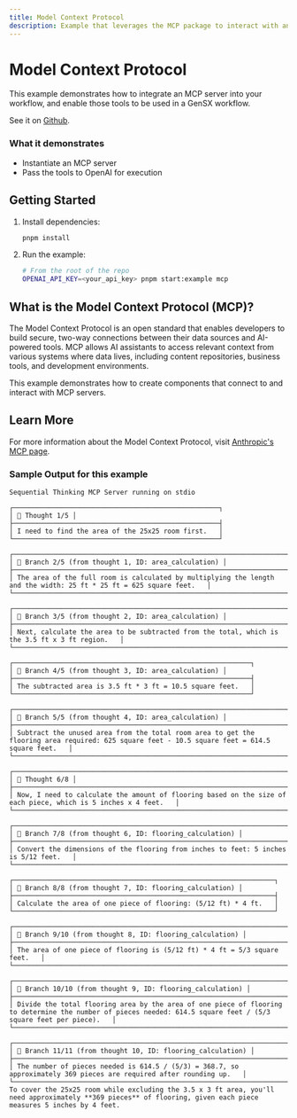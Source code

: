 ```yaml
---
title: Model Context Protocol
description: Example that leverages the MCP package to interact with an MCP server
---
```


# Model Context Protocol

This example demonstrates how to integrate an MCP server into your workflow, and enable those tools to be used in a GenSX workflow.

See it on [Github](https://github.com/gensx-inc/gensx/tree/main/examples/mcp).

### What it demonstrates

- Instantiate an MCP server
- Pass the tools to OpenAI for execution

## Getting Started

1. Install dependencies:

   ```bash
   pnpm install
   ```

2. Run the example:

   ```bash
   # From the root of the repo
   OPENAI_API_KEY=<your_api_key> pnpm start:example mcp
   ```

## What is the Model Context Protocol (MCP)?

The Model Context Protocol is an open standard that enables developers to build secure, two-way connections between their data sources and AI-powered tools. MCP allows AI assistants to access relevant context from various systems where data lives, including content repositories, business tools, and development environments.

This example demonstrates how to create components that connect to and interact with MCP servers.

## Learn More

For more information about the Model Context Protocol, visit [Anthropic's MCP page](https://www.anthropic.com/news/model-context-protocol).

### Sample Output for this example

```
Sequential Thinking MCP Server running on stdio

┌────────────────────────────────────────────────────┐
│ 💭 Thought 1/5 │
├────────────────────────────────────────────────────┤
│ I need to find the area of the 25x25 room first.   │
└────────────────────────────────────────────────────┘

┌─────────────────────────────────────────────────────────────────────────────────────────────────────────────────────┐
│ 🌿 Branch 2/5 (from thought 1, ID: area_calculation) │
├─────────────────────────────────────────────────────────────────────────────────────────────────────────────────────┤
│ The area of the full room is calculated by multiplying the length and the width: 25 ft * 25 ft = 625 square feet.   │
└─────────────────────────────────────────────────────────────────────────────────────────────────────────────────────┘

┌────────────────────────────────────────────────────────────────────────────────────────────────┐
│ 🌿 Branch 3/5 (from thought 2, ID: area_calculation) │
├────────────────────────────────────────────────────────────────────────────────────────────────┤
│ Next, calculate the area to be subtracted from the total, which is the 3.5 ft x 3 ft region.   │
└────────────────────────────────────────────────────────────────────────────────────────────────┘

┌────────────────────────────────────────────────────────────┐
│ 🌿 Branch 4/5 (from thought 3, ID: area_calculation) │
├────────────────────────────────────────────────────────────┤
│ The subtracted area is 3.5 ft * 3 ft = 10.5 square feet.   │
└────────────────────────────────────────────────────────────┘

┌────────────────────────────────────────────────────────────────────────────────────────────────────────────────────────────────────────────────┐
│ 🌿 Branch 5/5 (from thought 4, ID: area_calculation) │
├────────────────────────────────────────────────────────────────────────────────────────────────────────────────────────────────────────────────┤
│ Subtract the unused area from the total room area to get the flooring area required: 625 square feet - 10.5 square feet = 614.5 square feet.   │
└────────────────────────────────────────────────────────────────────────────────────────────────────────────────────────────────────────────────┘

┌────────────────────────────────────────────────────────────────────────────────────────────────────────────────┐
│ 💭 Thought 6/8 │
├────────────────────────────────────────────────────────────────────────────────────────────────────────────────┤
│ Now, I need to calculate the amount of flooring based on the size of each piece, which is 5 inches x 4 feet.   │
└────────────────────────────────────────────────────────────────────────────────────────────────────────────────┘

┌──────────────────────────────────────────────────────────────────────────────────────┐
│ 🌿 Branch 7/8 (from thought 6, ID: flooring_calculation) │
├──────────────────────────────────────────────────────────────────────────────────────┤
│ Convert the dimensions of the flooring from inches to feet: 5 inches is 5/12 feet.   │
└──────────────────────────────────────────────────────────────────────────────────────┘

┌──────────────────────────────────────────────────────────────────┐
│ 🌿 Branch 8/8 (from thought 7, ID: flooring_calculation) │
├──────────────────────────────────────────────────────────────────┤
│ Calculate the area of one piece of flooring: (5/12 ft) * 4 ft.   │
└──────────────────────────────────────────────────────────────────┘

┌────────────────────────────────────────────────────────────────────────────┐
│ 🌿 Branch 9/10 (from thought 8, ID: flooring_calculation) │
├────────────────────────────────────────────────────────────────────────────┤
│ The area of one piece of flooring is (5/12 ft) * 4 ft = 5/3 square feet.   │
└────────────────────────────────────────────────────────────────────────────┘

┌──────────────────────────────────────────────────────────────────────────────────────────────────────────────────────────────────────────────────────────────────┐
│ 🌿 Branch 10/10 (from thought 9, ID: flooring_calculation) │
├──────────────────────────────────────────────────────────────────────────────────────────────────────────────────────────────────────────────────────────────────┤
│ Divide the total flooring area by the area of one piece of flooring to determine the number of pieces needed: 614.5 square feet / (5/3 square feet per piece).   │
└──────────────────────────────────────────────────────────────────────────────────────────────────────────────────────────────────────────────────────────────────┘

┌─────────────────────────────────────────────────────────────────────────────────────────────────────────────────────┐
│ 🌿 Branch 11/11 (from thought 10, ID: flooring_calculation) │
├─────────────────────────────────────────────────────────────────────────────────────────────────────────────────────┤
│ The number of pieces needed is 614.5 / (5/3) = 368.7, so approximately 369 pieces are required after rounding up.   │
└─────────────────────────────────────────────────────────────────────────────────────────────────────────────────────┘
To cover the 25x25 room while excluding the 3.5 x 3 ft area, you'll need approximately **369 pieces** of flooring, given each piece measures 5 inches by 4 feet.
```
